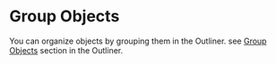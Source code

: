 # Group Objects

You can organize objects by grouping them in the Outliner.
see [Group Objects](./outliner#group-objects) section in the Outliner.








